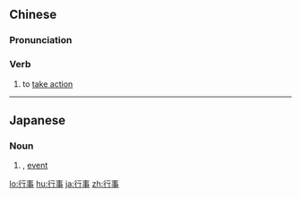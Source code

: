 ==Chinese==
{{zh-forms}}

===Pronunciation===
{{zh-pron
|m=xíngshì
|c=hang4 si6
|h=pfs=hàng-sṳ
|mn=xm,zz,tw:hêng-sū/qz:hêng-sīr
|ma=y
|cat=v
}}

===Verb===
{{zh-verb}}

# {{lb|zh|literary}} to [[take action]]

----

==Japanese==
{{ja-kanjitab|ぎょう|じ|yomi=on}}

===Noun===
{{ja-noun|ぎょうじ}}

# {{l|en|function|id=official or social occasion}}, [[event]]

[[lo:行事]]
[[hu:行事]]
[[ja:行事]]
[[zh:行事]]